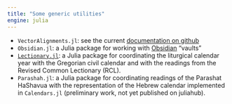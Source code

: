 ```yaml
---
title: "Some generic utilities"
engine: julia
---
```




-  `VectorAlignments.jl`: see the current [documentation on github](https://neelsmith.github.io/VectorAlignments.jl/stable/)
- `Obsidian.jl`: a Julia package for working with [Obsidian](https://obsidian.md) "vaults"
- [`Lectionary.jl`](http://neelsmith.quarto.pub/lectionary): a Julia package for coordinating the liturgical calendar year with the Gregorian civil calendar and with the readings from the Revised Common Lectionary (RCL).
- `Parashah.jl`: a Julia package for coordinating readings of the Parashat HaShavua with the representation of the Hebrew calendar implemented in `Calendars.jl` (preliminary work, not yet published on juliahub).
